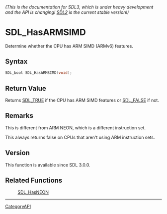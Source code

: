 ====== (This is the documentation for SDL3, which is under heavy development and the API is changing! [https://wiki.libsdl.org/ SDL2] is the current stable version!) ======
= SDL_HasARMSIMD =

Determine whether the CPU has ARM SIMD (ARMv6) features.

== Syntax ==

<syntaxhighlight lang='c'>
SDL_bool SDL_HasARMSIMD(void);
</syntaxhighlight>

== Return Value ==

Returns [[SDL_TRUE]] if the CPU has ARM SIMD features or [[SDL_FALSE]] if
not.

== Remarks ==

This is different from ARM NEON, which is a different instruction set.

This always returns false on CPUs that aren't using ARM instruction sets.

== Version ==

This function is available since SDL 3.0.0.

== Related Functions ==

:[[SDL_HasNEON]]

----
[[CategoryAPI]]


